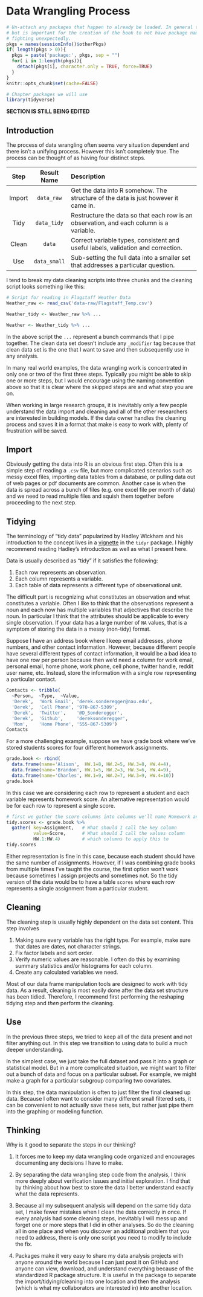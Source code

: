 # Data Wrangling Process{-}

```r
# Un-attach any packages that happen to already be loaded. In general this is unnecessary
# but is important for the creation of the book to not have package namespaces
# fighting unexpectedly.
pkgs = names(sessionInfo()$otherPkgs)
if( length(pkgs > 0)){
  pkgs = paste('package:', pkgs, sep = "")
  for( i in 1:length(pkgs)){
    detach(pkgs[i], character.only = TRUE, force=TRUE)
  }
}
knitr::opts_chunk$set(cache=FALSE)
```
```r
# Chapter packages we will use
library(tidyverse)
```

**SECTION IS STILL BEING EDITED**

## Introduction {-}
The process of data wrangling often seems very situation dependent and there 
isn't a unifying process. However this isn't completely true. The process can be 
thought of as having four distinct steps.

| **Step**  |  **Result Name** | Description                    |
|:---------:|:-----------:|:------------------------------------------------------------------------|
| Import    | `data_raw`   | Get the data into R somehow. The structure of the data is just however it came in. |
| Tidy      | `data_tidy`  | Restructure the data so that each row is an observation, and each column is a variable.|
| Clean     | `data`       | Correct variable types, consistent and useful labels, validation and correction.   |
| Use       | `data_small` | Sub-setting the full data into a smaller set that addresses a particular question. |


I tend to break my data cleaning scripts into three chunks and the cleaning script 
looks something like this:
```r
# Script for reading in Flagstaff Weather Data
Weather_raw <- read_csv('data-raw/Flagstaff_Temp.csv')

Weather_tidy <- Weather_raw %>% ...

Weather <- Weather_tidy %>% ...
```

In the above script the `...` represent a bunch commands that I pipe together. 
The clean data set doesn't include any `_modifier` tag because that clean data 
set is the one that I want to save and then subsequently use in any analysis. 

In many real world examples, the data wrangling work is concentrated in only one 
or two of the first three steps. Typically you might be able to skip one or more 
steps, but I would encourage using the naming convention above so that it is clear 
where the skipped steps are and what step you are on.

When working in large research groups, it is inevitably only a few people understand
the data import and cleaning and all of the other researchers are interested in building
models. If the data owner handles the cleaning process and saves it in a format that
make is easy to work with, plenty of frustration will be saved.

## Import {-}
Obviously getting the data into R is an obvious first step. Often this is a simple 
step of reading a `.csv` file, but more complicated scenarios such as messy excel 
files, importing data tables from a database, or pulling data out of web pages or 
pdf documents are common.  Another case is when the data is spread across a bunch 
of files (e.g. one excel file per month of data) and we need to read multiple files 
and squish them together before proceeding to the next step.

## Tidying {-}

The terminology of "tidy data" popularized by Hadley Wickham and his introduction 
to the concept lives in a 
[vignette](https://cran.r-project.org/web/packages/tidyr/vignettes/tidy-data.html) 
in the `tidyr` package. I highly recommend reading Hadley's introduction as well 
as what I present here. 

Data is usually described as "tidy" if it satisfies the following:

1. Each row represents an observation.
2. Each column represents a variable.
3. Each table of data represents a different type of observational unit.

The difficult part is recognizing what constitutes an observation and what constitutes 
a variable. Often I like to think that the observations represent a noun and each 
now has multiple variables that adjectives that describe the noun. In particular I 
think that the attributes should be applicable to every single observation. If your 
data has a large number of `NA` values, that is a symptom of storing the data in a 
messy (non-tidy) format. 

Suppose I have an address book where I keep email addresses, phone numbers, and 
other contact information.  However, because different people have several different 
types of contact information, it would be a bad idea to have one row per person 
because then we'd need a column for work email, personal email, home phone, work 
phone, cell phone, twitter handle, reddit user name, etc. Instead, store the 
information with a single row representing a particular contact.

```r
Contacts <- tribble(
  ~Person,  ~Type,  ~Value,
  'Derek',  'Work Email', 'derek.sonderegger@nau.edu',
  'Derek',  'Cell Phone', '970-867-5309',
  'Derek',  'Twitter',    '@D_Sonderegger',
  'Derek',  'Github',     'dereksonderegger',
  'Mom',    'Home Phone', '555-867-5309')
Contacts
```

For a more challenging example, suppose we have grade book where we've stored 
students scores for four different homework assignments.

```r
grade.book <- rbind(
  data.frame(name='Alison',  HW.1=8, HW.2=5, HW.3=8, HW.4=4),
  data.frame(name='Brandon', HW.1=5, HW.2=3, HW.3=6, HW.4=9),
  data.frame(name='Charles', HW.1=9, HW.2=7, HW.3=9, HW.4=10))
grade.book
```

In this case we are considering each row to represent a student and each variable 
represents homework score. An alternative representation would be for each row to 
represent a single score.

```r
# first we gather the score columns into columns we'll name Homework and Score
tidy.scores <- grade.book %>% 
  gather( key=Assignment,   # What should I call the key column
          value=Score,      # What should I call the values column
          HW.1:HW.4)        # which columns to apply this to
tidy.scores
```

Either representation is fine in this case, because each student should have the 
same number of assignments. However, if I was combining grade books from multiple 
times I've taught the course, the first option won't work because sometimes I 
assign projects and sometimes not. So the tidy version of the data would be to 
have a table `scores` where each row represents a single assignment from a particular 
student.

## Cleaning {-}

The cleaning step is usually highly dependent on the data set content. This step 
involves 

1.  Making sure every variable has the right type. For example, make sure that 
    dates are dates, not character strings. 
2.  Fix factor labels and sort order.
3.  Verify numeric values are reasonable. I often do this by examining summary 
    statistics and/or histograms for each column.
4.  Create any calculated variables we need.

<!-- Example: Factor labels that are screwed up and we have too many groups.  -->

Most of our data frame manipulation tools are designed to work with tidy data. 
As a result, cleaning is most easily done after the data set structure has been 
tidied. Therefore, I recommend first performing the reshaping tidying step and 
*then* perform the cleaning. 


## Use {-}
In the previous three steps, we tried to keep all of the data present and not filter 
anything out. In this step we transition to using data to build a much deeper understanding. 

In the simplest case, we just take the full dataset and pass it into a graph or 
statistical model. But in a more complicated situation, we might want to filter 
out a bunch of data and focus on a particular subset. For example, we might make 
a graph for a particular subgroup comparing two covariates. 

In this step, the data manipulation is often to just filter the final cleaned up 
data. Because I often want to consider many different small filtered sets, it can 
be convenient to not actually save these sets, but rather just pipe them into the 
graphing or modeling function.


## Thinking {-}

Why is it good to separate the steps in our thinking?

1.  It forces me to keep my data wrangling code organized and encourages 
    documenting any decisions I have to make.

2.  By separating the data wrangling step code from the analysis, I think more 
    deeply about verification issues and initial exploration. I find that by
    thinking about how best to store the data I better understand exactly what
    the data represents.
   
3.  Because all my subsequent analysis will depend on the same tidy data set, I make 
    fewer mistakes when I clean the data correctly in once. If every analysis had
    some cleaning steps, inevitably I will mess up and forget one or more steps
    that I did in other analyses. So do the cleaning all in one place and when you
    discover an additional problem that you need to address, there is only one
    script you need to modify to include the fix. 
   
4.  Packages make it very easy to share my data analysis projects with anyone around 
    the world because I can just post it on GitHub and anyone can view, download, 
    and understand everything because of the standardized R package structure. It
    is useful in the package to separate the import/tidying/cleaning into one
    location and then the analysis (which is what my collaborators are interested in)
    into another location.


